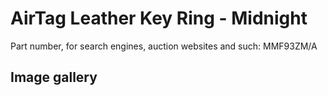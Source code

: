 
# AirTag Leather Key Ring - Midnight

Part number, for search engines, auction websites and such: MMF93ZM/A

## Image gallery

<div style={{ width: "768px" }}>
  <GalleryComponent
    images={[
      {
        original: "/everysource/MMF93.png",
        thumbnail: "/everypreview/MMF93.png",
      },
      {
        original: "/everysource/MMF93_AV1.png",
        thumbnail: "/everypreview/MMF93_AV1.png",
      },
      {
        original: "/everysource/MMF93_AV2.png",
        thumbnail: "/everypreview/MMF93_AV2.png",
      }
    ]}
  />
</div>